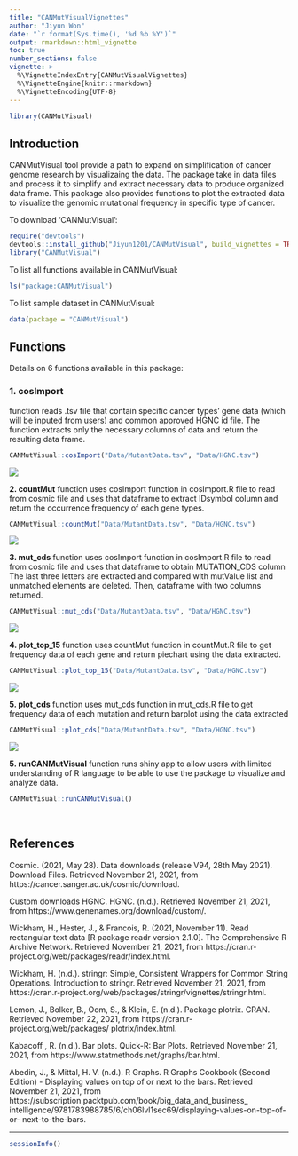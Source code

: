 ```yaml
---
title: "CANMutVisualVignettes"
author: "Jiyun Won"
date: "`r format(Sys.time(), '%d %b %Y')`"
output: rmarkdown::html_vignette
toc: true
number_sections: false
vignette: >
  %\VignetteIndexEntry{CANMutVisualVignettes}
  %\VignetteEngine{knitr::rmarkdown}
  %\VignetteEncoding{UTF-8}
---
```


```r
library(CANMutVisual)
```

## Introduction

CANMutVisual tool provide a path to expand on simplification of cancer genome research by visualizaing the data. The package take in data files and process it to simplify and extract necessary data to produce organized data frame. This package also provides functions to plot the extracted data to visualize the genomic mutational frequency in specific type of cancer.

To download 'CANMutVisual':

```r
require("devtools")
devtools::install_github("Jiyun1201/CANMutVisual", build_vignettes = TRUE)
library("CANMutVisual")
```

To list all functions available in CANMutVisual:

```r
ls("package:CANMutVisual")
```

To list sample dataset in CANMutVisual:

```r
data(package = "CANMutVisual")
```

## Functions

Details on 6 functions available in this package: 

### 1. cosImport 
function reads .tsv file that contain specific cancer types' 
gene data (which will be inputed from users) and common approved HGNC id file. 
The function extracts only the necessary columns of data and return the resulting data frame. 

``` r
CANMutVisual::cosImport("Data/MutantData.tsv", "Data/HGNC.tsv")
```

![](./cosImport_result.png)

**2. countMut** function uses cosImport function in cosImport.R file to read from
cosmic file and uses that dataframe to extract IDsymbol column and return the
occurrence frequency of each gene types.

``` r
CANMutVisual::countMut("Data/MutantData.tsv", "Data/HGNC.tsv")
```

![](./countMut_result.png)

**3. mut_cds** function uses cosImport function in cosImport.R file to read from
cosmic file and uses that dataframe to obtain MUTATION_CDS column
The last three letters are extracted and compared with mutValue list and unmatched 
elements are deleted. Then, dataframe with two columns returned.

``` r
CANMutVisual::mut_cds("Data/MutantData.tsv", "Data/HGNC.tsv")
```

![](./mut_cds_result.png)

**4. plot_top_15** function uses countMut function in countMut.R file 
to get frequency data of each gene and return piechart using the data extracted.

``` r
CANMutVisual::plot_top_15("Data/MutantData.tsv", "Data/HGNC.tsv")
```

![](./plot_top_15_result.png)

**5. plot_cds** function uses mut_cds function in mut_cds.R file to get 
frequency data of each mutation and return barplot using the data extracted

``` r
CANMutVisual::plot_cds("Data/MutantData.tsv", "Data/HGNC.tsv")
```

![](./plot_cds_result.png)

**5. runCANMutVisual** function runs shiny app to allow users with limited understanding of R language to be able to use the package to visualize and analyze data. 

``` r
CANMutVisual::runCANMutVisual()
```

<br>

## References

Cosmic. (2021, May 28). Data downloads (release V94, 28th May 2021). Download
Files. Retrieved November 21, 2021, from https://cancer.sanger.ac.uk/cosmic/download.

Custom downloads HGNC. HGNC. (n.d.). Retrieved
November 21, 2021, from https://www.genenames.org/download/custom/.

Wickham, H., Hester, J., &amp; Francois, R. (2021, November 11). Read
rectangular text data [R package readr version 2.1.0]. The Comprehensive
R Archive Network. Retrieved November 21, 2021,
from https://cran.r-project.org/web/packages/readr/index.html.

Wickham, H. (n.d.). stringr: Simple, Consistent Wrappers for Common String
Operations. Introduction to stringr. Retrieved November 21, 2021,
from https://cran.r-project.org/web/packages/stringr/vignettes/stringr.html.

Lemon, J., Bolker, B., Oom, S., &amp; Klein, E. (n.d.). Package plotrix. CRAN.
Retrieved November 22, 2021, from https://cran.r-project.org/web/packages/
plotrix/index.html.


Kabacoff , R. (n.d.). Bar plots. Quick-R: Bar Plots. Retrieved November 21,
2021, from https://www.statmethods.net/graphs/bar.html.

Abedin, J., &amp; Mittal, H. V. (n.d.). R Graphs. R Graphs Cookbook (Second
Edition) - Displaying values on top of or next to the bars. Retrieved November
21, 2021, from https://subscription.packtpub.com/book/big_data_and_business_
intelligence/9781783988785/6/ch06lvl1sec69/displaying-values-on-top-of-or-
next-to-the-bars.


----

```r
sessionInfo()
```
